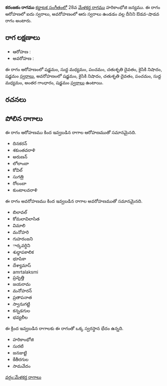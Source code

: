 {{Infobox ragam
	| name          	= కరంజకం
	| synonym	    	= 
	| mela          	= 
	| chakra        	= 
	| janaka        	= 
	| type          	= ఔడవ-శాడవ
	| arohanam      	= {{svaraC|S|M1|P|D2|N2|S'}} 
	| avarohanam    	= {{svaraC|S'|N2|D2|P|M1|G3|S}}
	| jeeva         	=
	| chhaya        	=
	| nyasa         	=
	| vishesha      	= 
	| equivalent  		= 
}}
{{కర్ణాటక సంగీత రాగాలు}}
'''కరంజకం రాగము''' [[కర్ణాటక సంగీతం]]లో 28వ [[మేళకర్త రాగము]] హరికాంభోజి జన్యము.  ఈ రాగం ఆరోహణలో ఐదు స్వరాలు, అవరోహణంలో ఆరు స్వరాలు ఉండడం వల్ల దీనిని ఔడవ-షాడవ రాగం అంటారు.


==రాగ లక్షణాలు==


* ఆరోహణ : {{svaraC|S|M1|P|D2|N2|S'}} 
* అవరోహణ : {{svaraC|S'|N2|D2|P|M1|G3|S}}

ఈ రాగం ఆరోహణంలో షడ్జమం, సుద్ద మధ్యమం, పంచమం, చతుశృతి దైవతం, కైసికి నిషాదం, షడ్జమం [[స్వరాలు]], అవరోహణంలో షడ్జమం, కైసికి నిషాదం, చతుశృతి దైవతం, పంచమం, సుద్ద మధ్యమం, అంతర గాంధారం, షడ్జమం [[స్వరాలు]] ఉంటాయి.

==రచనలు==



==పోలిన రాగాలు==
ఈ రాగం ఆరోహణము కింద ఇవ్వబడిన రాగాల ఆరోహణముతో సమానమైనది.
* దినకరన్
* శకుంతవరాళి
* అరుణన్
* లోలాంబా
* కోవిల్
* సుగత్రి
* రోలంబా
* కుంటాలవరాళి

ఈ రాగం అవరోహణము కింద ఇవ్వబడిన రాగాల అవరోహణముతో సమానమైనది.
* బిలావల్
* కోమలావిలాసిత
* విమాలి
* మనోహరి
* గుహరంజని
* ార్కవర్ధిని
* శుధ్ధాపకాలిక
* భూపికా
* దేశ్యామాస్
* amrtalaksmi
* ప్రవృత్తి
* జయరామ
* మనోహరన్
* ప్రతాపనాత
* స్వానుగట్టి
* కన్నడగుల
* భవ్యలీల

ఈ క్రింద ఇవ్వబడిన రాగాలకు ఈ రాగంతో ఒక్క స్వరస్థాన భేదం ఉన్నది.
* హరికాంభోజి
* సురటి
* జనజుట్టి
* కేతీరగుల
* సామవేదం



[[వర్గం:మేళకర్త రాగాలు]]
